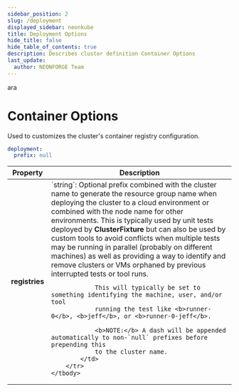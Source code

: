 ```yaml
---
sidebar_position: 2
slug: /deployment
displayed_sidebar: neonkube
title: Deployment Options
hide_title: false
hide_table_of_contents: true
description: Describes cluster definition Container Options
last_update:
  author: NEONFORGE Team
---
```

ara

# Container Options

Used to customizes the cluster's container registry configuration.

```yaml
deployment:
  prefix: null
```

<table>
	<thead>
		<th>Property</th>
		<th>Description</th>
	</thead>
	<tbody>
		<tr>
			<td><b>registries</b></td>
			<td>
				`string`: Optional prefix combined with the cluster name to generate the resource group name
				when deploying the cluster to a cloud environment or combined with the node name
				for other environments.  This is typically used by unit tests deployed by <b>ClusterFixture</b>
				but can also be used by custom tools to avoid conflicts when multiple tests may be 
				running in parallel (probably on different machines) as well as providing a way to 
				identify and remove clusters or VMs orphaned by previous interrupted tests or tool runs.

				This will typically be set to something identifying the machine, user, and/or tool
				running the test like <b>runner-0</b>, <b>jeff</b>, or <b>runner-0-jeff</b>.

				<b>NOTE:</b> A dash will be appended automatically to non-`null` prefixes before prepending this
				to the cluster name.
			</td>
		</tr>
	</tbody>
</table>
